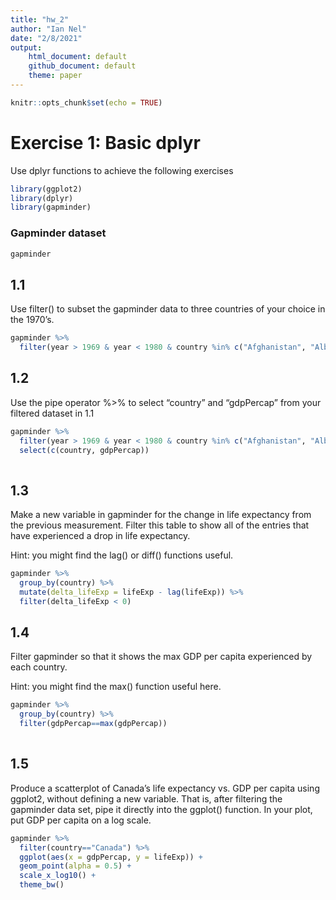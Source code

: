 ```yaml
---
title: "hw_2"
author: "Ian Nel"
date: "2/8/2021"
output: 
    html_document: default
    github_document: default 
    theme: paper
---
```


```r
knitr::opts_chunk$set(echo = TRUE)
```

# Exercise 1: Basic dplyr
Use dplyr functions to achieve the following exercises 

```r
library(ggplot2)
library(dplyr)
library(gapminder)
```

### Gapminder dataset 
```r
gapminder
```

## 1.1
Use filter() to subset the gapminder data to three countries of your choice in the 1970’s.
```r
gapminder %>% 
  filter(year > 1969 & year < 1980 & country %in% c("Afghanistan", "Albania", "Algeria"))

```

## 1.2 
Use the pipe operator %>% to select “country” and “gdpPercap” from your filtered dataset in 1.1
```r
gapminder %>% 
  filter(year > 1969 & year < 1980 & country %in% c("Afghanistan", "Albania", "Algeria")) %>% 
  select(c(country, gdpPercap))
  
```

## 1.3
Make a new variable in gapminder for the change in life expectancy from the previous measurement. Filter this table to show all of the entries that have experienced a drop in life expectancy.

Hint: you might find the lag() or diff() functions useful.

```r
gapminder %>% 
  group_by(country) %>%  
  mutate(delta_lifeExp = lifeExp - lag(lifeExp)) %>% 
  filter(delta_lifeExp < 0)
```

## 1.4 
Filter gapminder so that it shows the max GDP per capita experienced by each country.

Hint: you might find the max() function useful here.
```r
gapminder %>% 
  group_by(country) %>% 
  filter(gdpPercap==max(gdpPercap))
  
```

## 1.5
Produce a scatterplot of Canada’s life expectancy vs. GDP per capita using ggplot2, without defining a new variable. That is, after filtering the gapminder data set, pipe it directly into the ggplot() function. In your plot, put GDP per capita on a log scale.
```r
gapminder %>% 
  filter(country=="Canada") %>% 
  ggplot(aes(x = gdpPercap, y = lifeExp)) +
  geom_point(alpha = 0.5) +
  scale_x_log10() +
  theme_bw()
  
```



